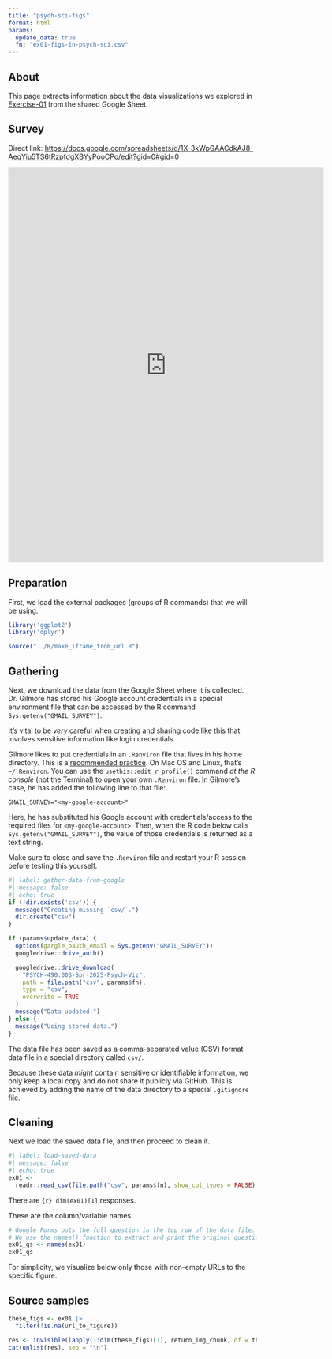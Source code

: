 ```yaml
---
title: "psych-sci-figs"
format: html
params:
  update_data: true
  fn: "ex01-figs-in-psych-sci.csv"
---
```


## About

This page extracts information about the data visualizations we explored in [Exercise-01](../exercises/ex01-figs-in-psych-sci.qmd) from the shared Google Sheet.

## Survey

Direct link: <https://docs.google.com/spreadsheets/d/1X-3kWpGAACdkAJ8-AeqYiu5TS6tRzpfdgXBYyPooCPo/edit?gid=0#gid=0>

<iframe src="https://docs.google.com/spreadsheets/d/1X-3kWpGAACdkAJ8-AeqYiu5TS6tRzpfdgXBYyPooCPo/edit?gid=0#gid=0" width="640" height="800" frameborder="0" marginheight="0" marginwidth="0">Loading…</iframe>

## Preparation

First, we load the external packages (groups of R commands) that we will be using.

```r
library('ggplot2')
library('dplyr')

source("../R/make_iframe_from_url.R")
```

## Gathering

Next, we download the data from the Google Sheet where it is collected.
Dr. Gilmore has stored his Google account credentials in a special environment file that can be accessed by the R command `Sys.getenv("GMAIL_SURVEY")`.

::: {.callout-tip}
It's vital to be *very* careful when creating and sharing code like this that involves sensitive information like login credentials.

Gilmore likes to put credentials in an `.Renviron` file that lives in his home directory. 
This is a [recommended practice](https://support.posit.co/hc/en-us/articles/360047157094-Managing-R-with-Rprofile-Renviron-Rprofile-site-Renviron-site-rsession-conf-and-repos-conf).
On Mac OS and Linux, that's `~/.Renviron`. 
You can use the `usethis::edit_r_profile()` command *at the R console* (not the Terminal) to open your own `.Renviron` file.
In Gilmore's case, he has added the following line to that file:

```
GMAIL_SURVEY="<my-google-account>"
```

Here, he has substituted his Google account with credentials/access to the required files for `<my-google-account>`.
Then, when the R code below calls `Sys.getenv("GMAIL_SURVEY")`, the value of those credentials is returned as a text string.

Make sure to close and save the `.Renviron` file and restart your R session before testing this yourself.

:::

```r
#| label: gather-data-from-google
#| message: false
#| echo: true
if (!dir.exists('csv')) {
  message("Creating missing `csv/`.")
  dir.create("csv")
}

if (params$update_data) {
  options(gargle_oauth_email = Sys.getenv("GMAIL_SURVEY"))
  googledrive::drive_auth()

  googledrive::drive_download(
    "PSYCH-490.003-Spr-2025-Psych-Viz",
    path = file.path("csv", params$fn),
    type = "csv",
    overwrite = TRUE
  )
  message("Data updated.")
} else {
  message("Using stored data.")
}
```

The data file has been saved as a comma-separated value (CSV) format data file in a special directory called `csv/`.

::: {.callout-note}
Because these data *might* contain sensitive or identifiable information, we only keep a local copy and do not share it publicly via GitHub.
This is achieved by adding the name of the data directory to a special `.gitignore` file.
:::

## Cleaning

Next we load the saved data file, and then proceed to clean it.

```r
#| label: load-saved-data
#| message: false
#| echo: true
ex01 <-
  readr::read_csv(file.path("csv", params$fn), show_col_types = FALSE)
```

There are `{r} dim(ex01)[1]` responses.

These are the column/variable names.

```r
# Google Forms puts the full question in the top row of the data file.
# We use the names() function to extract and print the original questions.
ex01_qs <- names(ex01)
ex01_qs
```

For simplicity, we visualize below only those with non-empty URLs to the specific figure.

## Source samples

```r
these_figs <- ex01 |>
  filter(!is.na(url_to_figure))

res <- invisible(lapply(1:dim(these_figs)[1], return_img_chunk, df = these_figs))
cat(unlist(res), sep = "\n")
```
